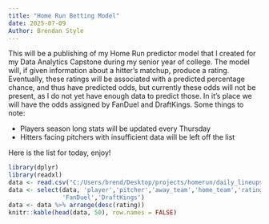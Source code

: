 ```yaml
---
title: "Home Run Betting Model"
date: 2025-07-09
Author: Brendan Style
---
```


This will be a publishing of my Home Run predictor model that I created for my
Data Analytics Capstone during my senior year of college. The model will, if given
information about a hitter's matchup, produce a rating. Eventually, these ratings
will be associated with a predicted percentage chance, and thus have predicted odds,
but currently these odds will not be present, as I do not yet have enough data to predict
those. In it's place we will have the odds assigned by FanDuel and DraftKings. 
Some things to note: <br>

- Players season long stats will be updated every Thursday
- Hitters facing pitchers with insufficient data will be left off the list

Here is the list for today, enjoy!


```r
library(dplyr)
library(readxl)
data <- read.csv("C:/Users/brend/Desktop/projects/homerun/daily_lineups.csv")
data <- select(data, 'player','pitcher','away_team','home_team','rating',
               'FanDuel','DraftKings')
data <- data %>% arrange(desc(rating))
knitr::kable(head(data, 50), row.names = FALSE)
```